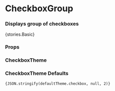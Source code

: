 
<Meta title="Core/CheckboxGroup" component={CheckboxGroup} />

# CheckboxGroup

### Displays group of checkboxes

<Preview withToolbar>
    <Story name="basic">{stories.Basic}</Story>
</Preview>

### Props

<Props of={CheckboxGroup} />

### CheckboxTheme

<Props of={stories.ThemeInterface} />

### CheckboxTheme Defaults

<code>{JSON.stringify(defaultTheme.checkbox, null, 2)}</code>
